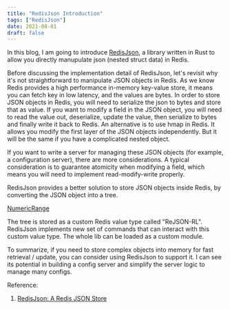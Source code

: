 ```yaml
---
title: "RedisJson Introduction"
tags: ["RedisJson"]
date: 2021-08-01
draft: false
---
```


In this blog, I am going to introduce [RedisJson](https://github.com/RedisJSON/RedisJSON), a library written in Rust to allow you directly manupulate json (nested struct data) in Redis.

Before discussing the implementation detail of RedisJson, let's revisit why it's not straightforward to manipulate JSON objects in Redis. As we know Redis provides a high performance in-memory key-value store, it means you can fetch key in low latency, and the values are bytes. In order to store JSON objects in Redis, you will need to serialize the json to bytes and store that as value. If you want to modify a field in the JSON object, you will need to read the value out, deserialize, update the value, then serialize to bytes and finally write it back to Redis. An alternative is to use hmap in Redis. It allows you modify the first layer of the JSON objects independently. But it will be the same if you have a complicated nested object.

If you want to write a server for managing these JSON objects (for example, a configuration server), there are more considerations. A typical consideration is to guarantee atomicity when modifying a field, which means you will need to implement read-modify-write properly.

RedisJson provides a better solution to store JSON objects inside Redis, by converting the JSON object into a tree.

[NumericRange](/static/images/blog/redis-json/rejson-tree.png)

The tree is stored as a custom Redis value type called "ReJSON-RL". RedisJson implements new set of commands that can interact with this custom value type. The whole lib can be loaded as a custom module.

To summarize, if you need to store complex objects into memory for fast retrieval / update, you can consider using RedisJson to support it. I can see its potential in building a config server and simplify the server logic to manage many configs.

Reference:

1. [RedisJson: A Redis JSON Store](https://redislabs.com/blog/redis-as-a-json-store/)
